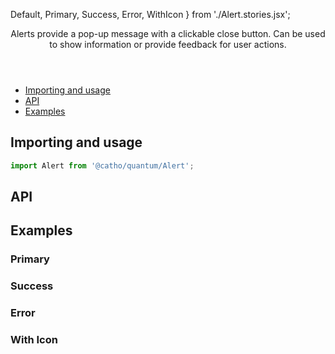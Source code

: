 


  Default,
  Primary,
  Success,
  Error,
  WithIcon
} from './Alert.stories.jsx';

<Meta title="Alert" component={Alert}  />

<Header title="Alert">
  Alerts provide a pop-up message with a clickable close button. Can be used to show information or provide feedback for user actions.
</Header>

- [Importing and usage](#importing)
- [API](#api)
- [Examples](#examples)

## <a id="importing"></a>Importing and usage

```js
import Alert from '@catho/quantum/Alert';
```

<Canvas>
  <Story story={Default} />
</Canvas>

## <a id="api"></a>API

<ArgsTable of={Alert} />

## <a id="examples"></a>Examples

### Primary

<Canvas>
  <Story story={Primary} />
</Canvas>

### Success

<Canvas>
  <Story story={Success} />
</Canvas>

### Error

<Canvas>
  <Story story={Error} />
</Canvas>

### With Icon

<Canvas>
  <Story story={WithIcon} />
</Canvas>
